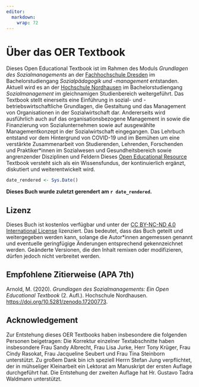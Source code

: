 ```yaml
---
editor: 
  markdown: 
    wrap: 72
---
```


# Über das OER Textbook {.unnumbered}

Dieses Open Educational Textbook ist im Rahmen des Moduls *Grundlagen
des Sozialmanagements* an der [Fachhochschule
Dresden](https://www.fh-dresden.de) im Bachelorstudiengang
*Sozialpädagogik und -management* entstanden. Aktuell wird es an der
[Hochschule Nordhausen](https://www.hs-nordhausen.de) im
Bachelorstudiengang *Sozialmanagement* im gleichnamigen Studienbereich
weitergeführt. Das Textbook stellt einerseits eine Einführung in sozial-
und -betriebswirtschaftliche Grundlagen, die Gestaltung und das
Management von Organisationen in der Sozialwirtschaft dar. Andererseits
wird ausführlich auch auf das organisationsbezogene Management in sowie
die Finanzierung von Sozialunternehmen sowie auf ausgewählte
Managementkonzept in der Sozialwirtschaft eingegangen. Das Lehrbuch
entstand vor dem Hintergrund von COVID-19 und im Bemühen um eine
verstärkte Zusammenarbeit von Studierenden, Lehrenden, Forschenden und
Praktiker\*innen im Sozialwesen und Gesundheitsbereich sowie
angrenzender Disziplinen und Feldern Dieses [Open Educational
Resource](https://de.wikipedia.org/wiki/Open_Educational_Resources)
Textbook versteht sich als ein Wissensfundus, der kontinuierlich
ergänzt, diskutiert und weiterentwickelt wird.

```r
date_rendered <- Sys.Date()

```

**Dieses Buch wurde zuletzt gerendert am `r date_rendered`.**

## Lizenz

Dieses Buch ist kostenlos verfügbar und unter der [CC BY-NC-ND 4.0
International
License](https://creativecommons.org/licenses/by-nc-sa/4.0/) lizenziert.
Das bedeutet, dass das Buch geteilt und weitergegeben werden kann,
solange die Autor\*innen angemessen genannt und eventuelle geringfügige
Änderungen entsprechend gekennzeichnet werden. Geänderte Versionen, die
den Inhalt remixen oder modifizieren, dürfen jedoch nicht verbreitet
werden.

## Empfohlene Zitierweise (APA 7th)

Arnold, M. (2020). *Grundlagen des Sozialmanagements: Ein Open
Educational Textbook* (2. Aufl.). Hochschule Nordhausen.
<https://doi.org/10.5281/zenodo.17200773>.

## Acknowledgement

Zur Entstehung dieses OER Textbooks haben insbesondere die folgenden
Personen beigetragen: Die Korrektur einzelner Textabschnitte haben
insbesondere Frau Sandy Albrecht, Frau Lisa Jurke, Herr Tony Krüger,
Frau Cindy Rasokat, Frau Jacqueline Seubert und Frau Tina Steinborn
unterstützt. Zu großem Dank bin ich speziell Herrn Stefan Jung
verpflichtet, der in mühseliger Kleinarbeit ein Lektorat am Manuskript
der ersten Auflage durchgeführt hat. Die Entstehung der zweiten Auflage
hat Hr. Gustavo Tadra Waldmann unterstützt.
